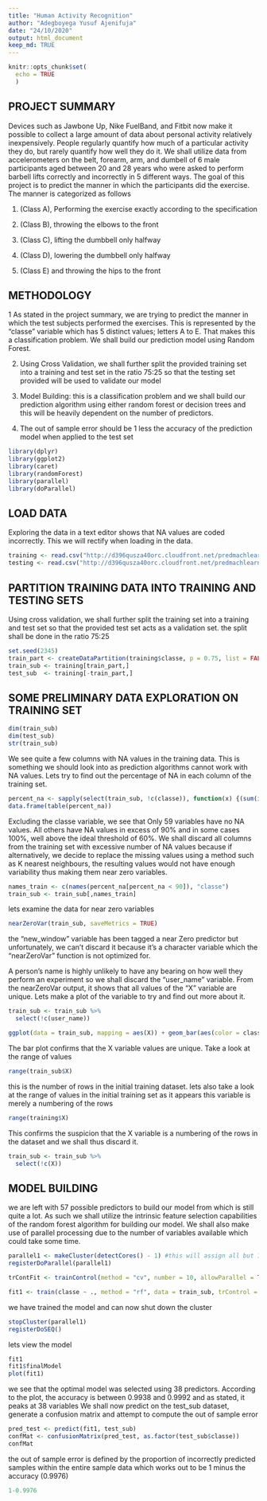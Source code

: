 ```yaml
---
title: "Human Activity Recognition"
author: "Adegboyega Yusuf Ajenifuja"
date: "24/10/2020"
output: html_document
keep_md: TRUE
---
```


```r
knitr::opts_chunk$set(
  echo = TRUE
  )
```

## PROJECT SUMMARY

Devices such as Jawbone Up, Nike FuelBand, and Fitbit now make it possible to collect a large amount of data about personal activity relatively inexpensively.
People regularly quantify how much of a particular activity they do, but rarely quantify how well they do it.
We shall utilize data from accelerometers on the belt, forearm, arm, and dumbell of 6 male participants aged between 20 and 28 years who were asked to perform barbell lifts correctly and incorrectly in 5 different ways.
The goal of this project is to predict the manner in which the participants did the exercise. The manner is categorized as follows

1. (Class A), Performing the exercise exactly according to the specification

2. (Class B), throwing the elbows to the front

3. (Class C), lifting the dumbbell only halfway

4. (Class D), lowering the dumbbell only halfway

5. (Class E) and throwing the hips to the front


## METHODOLOGY

1 As stated in the project summary, we are trying to predict the manner in which the test subjects performed the exercises. This is represented by the "classe" variable which has 5 distinct values; letters A to E. That makes this a classification problem. We shall build our prediction model using Random Forest.

2. Using Cross Validation, we shall further split the provided training set into a training and test set in the ratio 75:25 so that the testing set provided will be used to validate our model

3. Model Building: this is a classification problem and we shall build our prediction algorithm using either random forest or decision trees and this will be heavily dependent on the number of predictors.

3. The out of sample error should be 1 less the accuracy of the prediction model when applied to the test set

```r
library(dplyr)
library(ggplot2)
library(caret)
library(randomForest)
library(parallel)
library(doParallel)
```

## LOAD DATA

Exploring the data in a text editor shows that NA values are coded incorrectly. This we will rectify when loading in the data.

```r
training <- read.csv("http://d396qusza40orc.cloudfront.net/predmachlearn/pml-training.csv", na.strings = c("#DIV/0!", "", "NA"))
testing <- read.csv("http://d396qusza40orc.cloudfront.net/predmachlearn/pml-testing.csv", na.strings = c("#DIV/0!", "", "NA"))
```

## PARTITION TRAINING DATA INTO TRAINING AND TESTING SETS
Using cross validation, we shall further split the training set into a training and test set so that the provided test set acts as a validation set. the split shall be done in the ratio 75:25
```r
set.seed(2345)
train_part <- createDataPartition(training$classe, p = 0.75, list = FALSE)
train_sub <- training[train_part,]
test_sub  <- training[-train_part,]
```

## SOME PRELIMINARY DATA EXPLORATION ON TRAINING SET
```r
dim(train_sub)
dim(test_sub)
str(train_sub)
```
We see quite a few columns with NA values in the training data. This is something we should look into as prediction algorithms cannot work with NA values. Lets try to find out the percentage of NA in each column of the training set.

```r
percent_na <- sapply(select(train_sub, !c(classe)), function(x) {(sum(is.na(x))/nrow(train_sub))*100})
data.frame(table(percent_na))
```
Excluding the classe variable, we see that Only 59 variables have no NA values. All others have NA values in excess of 90% and in some cases 100%, well above the ideal threshold of 60%. We shall discard all columns from the training set with excessive number of NA values because if alternatively, we decide to replace the missing values using a method such as K nearest neighbours, the resulting values would not have enough variability thus making them near zero variables.
```r
names_train <- c(names(percent_na[percent_na < 90]), "classe")
train_sub <- train_sub[,names_train]
```

lets examine the data for near zero variables
```r
nearZeroVar(train_sub, saveMetrics = TRUE)
```
the "new_window" variable has been tagged a near Zero predictor but unfortunately, we can't discard it because it's a character variable which the "nearZeroVar" function is not optimized for.

A person's name is highly unlikely to have any bearing on how well they perform an experiment so we shall discard the "user_name" variable.
From the nearZeroVar output, it shows that all values of the "X" variable are unique. Lets make a plot of the variable to try and find out more about it.

```r
train_sub <- train_sub %>%
  select(!c(user_name))
```

```r
ggplot(data = train_sub, mapping = aes(X)) + geom_bar(aes(color = classe))

```

The bar plot confirms that the X variable values are unique. Take a look at the range of values
```r
range(train_sub$X)
```
this is the number of rows in the initial training dataset. lets also take a look at the range of values in the initial training set as it appears this variable is merely a numbering of the rows
```r
range(training$X)
```
This confirms the suspicion that the X variable is a numbering of the rows in the dataset and we shall thus discard it.
```r
train_sub <- train_sub %>%
  select(!c(X))
```

## MODEL BUILDING
we are left with 57 possible predictors to build our model from which is still quite a lot. As such we shall utilize the intrinsic feature selection capabilities of the random forest algorithm for building our model. We shall also make use of parallel processing due to the number of variables available which could take some time.
```r
parallel1 <- makeCluster(detectCores() - 1) #this will assign all but 1 of the systems cores to our impending process, leaving 1 for the OS
registerDoParallel(parallel1)
```

```r
trContFit <- trainControl(method = "cv", number = 10, allowParallel = TRUE)
```

```r
fit1 <- train(classe ~ ., method = "rf", data = train_sub, trControl = trContFit)
```
we have trained the model and can now shut down the cluster
```r
stopCluster(parallel1)
registerDoSEQ()
```

lets view the model
```r
fit1
fit1$finalModel
plot(fit1)
```
we see that the optimal model was selected using 38 predictors. According to the plot, the accuracy is between 0.9938 and 0.9992 and as stated, it peaks at 38 variables 
We shall now predict on the test_sub dataset, generate a confusion matrix and attempt to compute the out of sample error

```r
pred_test <- predict(fit1, test_sub)
confMat <- confusionMatrix(pred_test, as.factor(test_sub$classe))
confMat
```
the out of sample error is defined by the proportion of incorrectly predicted samples within the entire sample data which works out to be 1 minus the accuracy (0.9976)
```r
1-0.9976
```


